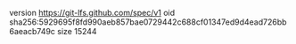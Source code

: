version https://git-lfs.github.com/spec/v1
oid sha256:5929695f8fd990aeb857bae0729442c688cf01347ed9d4ead726bb6aeacb749c
size 15244
